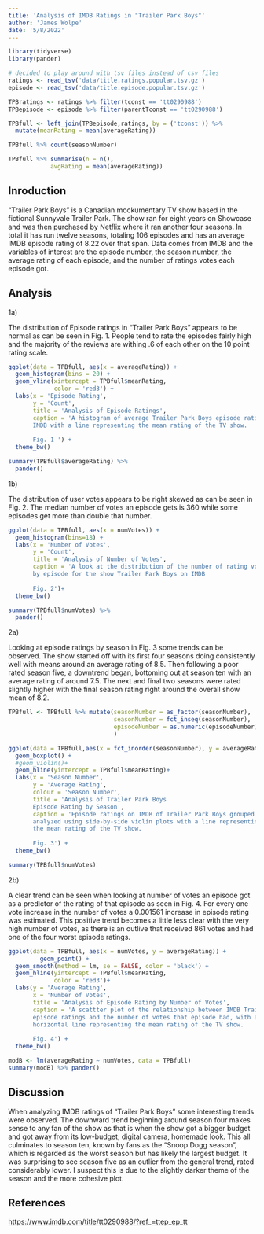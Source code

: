 ```yaml
---
title: 'Analysis of IMDB Ratings in "Trailer Park Boys"'
author: 'James Wolpe'
date: '5/8/2022'
---
```


```r
library(tidyverse)
library(pander)
```


```r
# decided to play around with tsv files instead of csv files
ratings <- read_tsv('data/title.ratings.popular.tsv.gz')
episode <- read_tsv('data/title.episode.popular.tsv.gz')
```

```r
TPBratings <- ratings %>% filter(tconst == 'tt0290988')
TPBepisode <- episode %>% filter(parentTconst == 'tt0290988')

TPBfull <- left_join(TPBepisode,ratings, by = ('tconst')) %>% 
  mutate(meanRating = mean(averageRating))
```


```r
TPBfull %>% count(seasonNumber)

TPBfull %>% summarise(n = n(),
            avgRating = mean(averageRating))
```
## Inroduction
"Trailer Park Boys" is a Canadian mockumentary TV show based in the fictional Sunnyvale Trailer Park. The show ran for eight years on Showcase and was then purchased by Netflix where it ran another four seasons. In total it has run twelve seasons, totaling 106 episodes and has an average IMDB episode rating of 8.22 over that span. Data comes from IMDB and the variables of interest are the episode number, the season number, the average rating of each episode, and the number of ratings votes each episode got.

## Analysis
1a)

The distribution of Episode ratings in "Trailer Park Boys" appears to be normal as can be seen in Fig. 1. People tend to rate the episodes fairly high and the majority of the reviews are withing .6 of each other on the 10 point rating scale.


```r
ggplot(data = TPBfull, aes(x = averageRating)) +
  geom_histogram(bins = 20) +
  geom_vline(xintercept = TPBfull$meanRating,
             color = 'red3') +
  labs(x = 'Episode Rating',
       y = 'Count',
       title = 'Analysis of Episode Ratings',
       caption = 'A histogram of average Trailer Park Boys episode ratings on
       IMDB with a line representing the mean rating of the TV show.
       
       Fig. 1 ') +
  theme_bw()
```


```r
summary(TPBfull$averageRating) %>%
  pander()

```

1b)

The distribution of user votes appears to be right skewed as can be seen in Fig. 2. The median number of votes an episode gets is 360 while some episodes get more than double that number.

```r
ggplot(data = TPBfull, aes(x = numVotes)) +
  geom_histogram(bins=18) +
  labs(x = 'Number of Votes',
       y = 'Count',
       title = 'Analysis of Number of Votes',
       caption = 'A look at the distribution of the number of rating votes  
       by episode for the show Trailer Park Boys on IMDB
       
       Fig. 2')+
  theme_bw()
```


```r
summary(TPBfull$numVotes) %>%
  pander() 
```


2a)

Looking at episode ratings by season in Fig. 3 some trends can be observed. The show started off with its first four seasons doing consistently well with means around an average rating of 8.5. Then following a poor rated season five, a downtrend began, bottoming out at season ten with an average rating of around 7.5. The next and final two seasons were rated slightly higher with the final season rating right around the overall show mean of 8.2. 
```r
TPBfull <- TPBfull %>% mutate(seasonNumber = as_factor(seasonNumber),
                              seasonNumber = fct_inseq(seasonNumber),
                              episodeNumber = as.numeric(episodeNumber)
                              )
```


```r
ggplot(data = TPBfull,aes(x = fct_inorder(seasonNumber), y = averageRating, group = seasonNumber, color = seasonNumber) )+
  geom_boxplot() +
  #geom_violin()+
  geom_hline(yintercept = TPBfull$meanRating)+
  labs(x = 'Season Number',
       y = 'Average Rating',
       colour = 'Season Number',
       title = 'Analysis of Trailer Park Boys 
       Episode Rating by Season',
       caption = 'Episode ratings on IMDB of Trailer Park Boys grouped by season,
       analyzed using side-by-side violin plots with a line representing
       the mean rating of the TV show.
       
       Fig. 3') +
  theme_bw()
```

```r
summary(TPBfull$numVotes)
```
2b)

A clear trend can be seen when looking at number of votes an episode got as a predictor of the rating of that episode as seen in Fig. 4. For every one vote increase in the number of votes a 0.001561 increase in episode rating was estimated.
This positive trend becomes a little less clear with the very high number of votes, as there is an outlive that received 861 votes and had one of the four worst episode ratings.
```r
ggplot(data = TPBfull, aes(x = numVotes, y = averageRating)) +
         geom_point() +
  geom_smooth(method = lm, se = FALSE, color = 'black') +
  geom_hline(yintercept = TPBfull$meanRating,
             color = 'red3')+
  labs(y = 'Average Rating',
       x = 'Number of Votes',
       title = 'Analysis of Episode Rating by Number of Votes',
       caption = 'A scattter plot of the relationship between IMDB Trailer Park Boys
       episode ratings and the number of votes that episode had, with a 
       horizontal line representing the mean rating of the TV show.
       
       Fig. 4') +
  theme_bw()
```




```r
modB <- lm(averageRating ~ numVotes, data = TPBfull)
summary(modB) %>% pander()
```

## Discussion

When analyzing IMDB ratings of "Trailer Park Boys" some interesting trends were observed. The downward trend beginning around season four makes sense to any fan of the show as that is when the show got a bigger budget and got away from its low-budget, digital camera, homemade look. This all culminates to season ten, known by fans as the "Snoop Dogg season", which is regarded as the worst season but has likely the largest budget. It was surprising to see season five as an outlier from the general trend, rated considerably lower. I suspect this is due to the slightly darker theme of the season and the more cohesive plot. 

## References
<https://www.imdb.com/title/tt0290988/?ref_=ttep_ep_tt>



